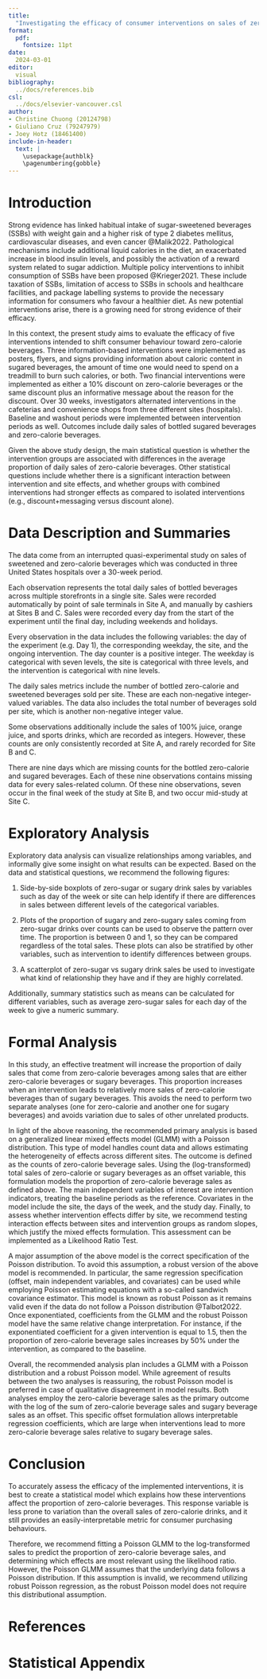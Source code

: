 ```yaml
---
title: 
  "Investigating the efficacy of consumer interventions on sales of zero-calorie beverages"
format: 
  pdf:
    fontsize: 11pt
date:
  2024-03-01
editor: 
  visual
bibliography: 
  ../docs/references.bib
csl: 
  ../docs/elsevier-vancouver.csl
author: 
- Christine Chuong (20124798)
- Giuliano Cruz (79247979)
- Joey Hotz (18461400)
include-in-header: 
  text: |
    \usepackage{authblk}
    \pagenumbering{gobble}
---
```

\newpage
\pagenumbering{arabic}

# Introduction

Strong evidence has linked habitual intake of sugar-sweetened beverages (SSBs) with weight gain and a higher risk of type 2 diabetes mellitus, cardiovascular diseases, and even cancer @Malik2022. Pathological mechanisms include additional liquid calories in the diet, an exacerbated increase in blood insulin levels, and possibly the activation of a reward system related to sugar addiction. Multiple policy interventions to inhibit consumption of SSBs have been proposed @Krieger2021. These include taxation of SSBs, limitation of access to SSBs in schools and healthcare facilities, and package labelling systems to provide the necessary information for consumers who favour a healthier diet. As new potential interventions arise, there is a growing need for strong evidence of their efficacy.

In this context, the present study aims to evaluate the efficacy of five interventions intended to shift consumer behaviour toward zero-calorie beverages. Three information-based interventions were implemented as posters, flyers, and signs providing information about caloric content in sugared beverages, the amount of time one would need to spend on a treadmill to burn such calories, or both. Two financial interventions were implemented as either a 10% discount on zero-calorie beverages or the same discount plus an informative message about the reason for the discount. Over 30 weeks, investigators alternated interventions in the cafeterias and convenience shops from three different sites (hospitals). Baseline and washout periods were implemented between intervention periods as well. Outcomes include daily sales of bottled sugared beverages and zero-calorie beverages.

Given the above study design, the main statistical question is whether the intervention groups are associated with differences in the average proportion of daily sales of zero-calorie beverages. Other statistical questions include whether there is a significant interaction between intervention and site effects, and whether groups with combined interventions had stronger effects as compared to isolated interventions (e.g., discount+messaging versus discount alone).

# Data Description and Summaries

The data come from an interrupted quasi-experimental study on sales of sweetened and zero-calorie beverages which was conducted in three United States hospitals over a 30-week period.

Each observation represents the total daily sales of bottled beverages across multiple storefronts in a single site. Sales were recorded automatically by point of sale terminals in Site A, and manually by cashiers at Sites B and C. Sales were recorded every day from the start of the experiment until the final day, including weekends and holidays.

Every observation in the data includes the following variables: the day of the experiment (e.g. Day 1), the corresponding weekday, the site, and the ongoing intervention. The day counter is a positive integer. The weekday is categorical with seven levels, the site is categorical with three levels, and the intervention is categorical with nine levels.

The daily sales metrics include the number of bottled zero-calorie and sweetened beverages sold per site. These are each non-negative integer-valued variables. The data also includes the total number of beverages sold per site, which is another non-negative integer value.

Some observations additionally include the sales of 100% juice, orange juice, and sports drinks, which are recorded as integers. However, these counts are only consistently recorded at Site A, and rarely recorded for Site B and C.

There are nine days which are missing counts for the bottled zero-calorie and sugared beverages. Each of these nine observations contains missing data for every sales-related column. Of these nine observations, seven occur in the final week of the study at Site B, and two occur mid-study at Site C.

# Exploratory Analysis

Exploratory data analysis can visualize relationships among variables, and informally give some insight on what results can be expected. Based on the data and statistical questions, we recommend the following figures:

1.  Side-by-side boxplots of zero-sugar or sugary drink sales by variables such as day of the week or site can help identify if there are differences in sales between different levels of the categorical variables.

2.  Plots of the proportion of sugary and zero-sugary sales coming from zero-sugar drinks over counts can be used to observe the pattern over time. The proportion is between 0 and 1, so they can be compared regardless of the total sales. These plots can also be stratified by other variables, such as intervention to identify differences between groups.

3.  A scatterplot of zero-sugar vs sugary drink sales be used to investigate what kind of relationship they have and if they are highly correlated.

Additionally, summary statistics such as means can be calculated for different variables, such as average zero-sugar sales for each day of the week to give a numeric summary.

# Formal Analysis

In this study, an effective treatment will increase the proportion of daily sales that come from zero-calorie beverages among sales that are either zero-calorie beverages or sugary beverages. This proportion increases when an intervention leads to relatively more sales of zero-calorie beverages than of sugary beverages. This avoids the need to perform two separate analyses (one for zero-calorie and another one for sugary beverages) and avoids variation due to sales of other unrelated products.

In light of the above reasoning, the recommended primary analysis is based on a generalized linear mixed effects model (GLMM) with a Poisson distribution. This type of model handles count data and allows estimating the heterogeneity of effects across different sites. The outcome is defined as the counts of zero-calorie beverage sales. Using the (log-transformed) total sales of zero-calorie or sugary beverages as an offset variable, this formulation models the proportion of zero-calorie beverage sales as defined above. The main independent variables of interest are intervention indicators, treating the baseline periods as the reference. Covariates in the model include the site, the days of the week, and the study day. Finally, to assess whether intervention effects differ by site, we recommend testing interaction effects between sites and intervention groups as random slopes, which justify the mixed effects formulation. This assessment can be implemented as a Likelihood Ratio Test.

A major assumption of the above model is the correct specification of the Poisson distribution. To avoid this assumption, a robust version of the above model is recommended. In particular, the same regression specification (offset, main independent variables, and covariates) can be used while employing Poisson estimating equations with a so-called sandwich covariance estimator. This model is known as robust Poisson as it remains valid even if the data do not follow a Poisson distribution @Talbot2022. Once exponentiated, coefficients from the GLMM and the robust Poisson model have the same relative change interpretation. For instance, if the exponentiated coefficient for a given intervention is equal to 1.5, then the proportion of zero-calorie beverage sales increases by 50% under the intervention, as compared to the baseline.

Overall, the recommended analysis plan includes a GLMM with a Poisson distribution and a robust Poisson model. While agreement of results between the two analyses is reassuring, the robust Poisson model is preferred in case of qualitative disagreement in model results. Both analyses employ the zero-calorie beverage sales as the primary outcome with the log of the sum of zero-calorie beverage sales and sugary beverage sales as an offset. This specific offset formulation allows interpretable regression coefficients, which are large when interventions lead to more zero-calorie beverage sales relative to sugary beverage sales.

# Conclusion

To accurately assess the efficacy of the implemented interventions, it is best to create a statistical model which explains how these interventions affect the proportion of zero-calorie beverages. This response variable is less prone to variation than the overall sales of zero-calorie drinks, and it still provides an easily-interpretable metric for consumer purchasing behaviours. 

Therefore, we recommend fitting a Poisson GLMM to the log-transformed sales to predict the proportion of zero-calorie beverage sales, and determining which effects are most relevant using the likelihood ratio. However, the Poisson GLMM assumes that the underlying data follows a Poisson distribution. If this assumption is invalid, we recommend utilizing robust Poisson regression, as the robust Poisson model does not require this distributional assumption.

# References

# Statistical Appendix
